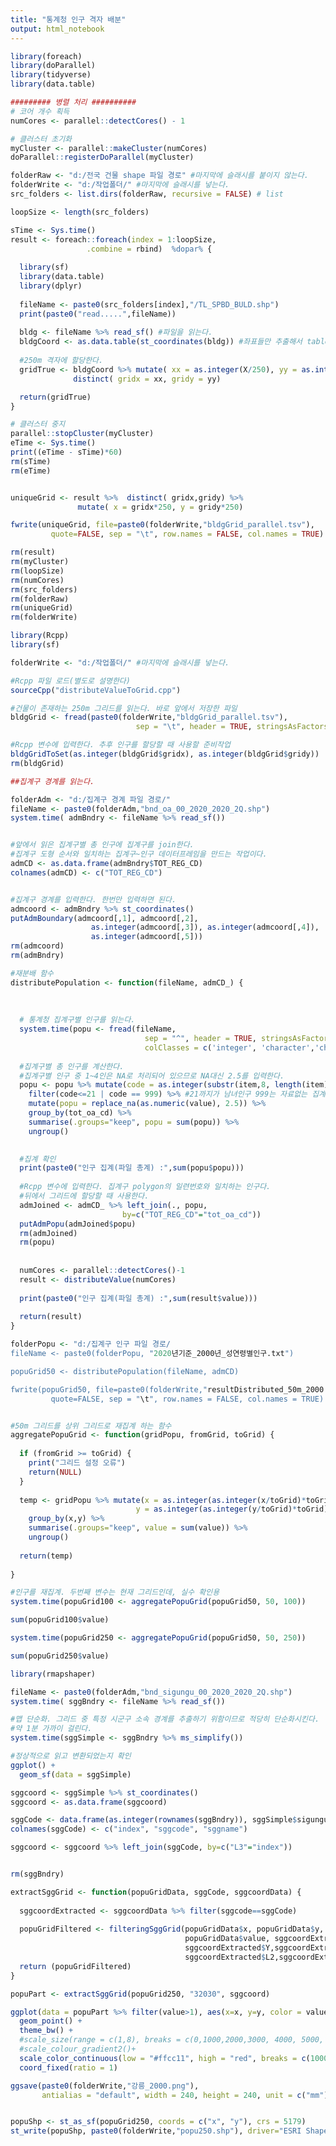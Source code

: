 ```yaml
---
title: "통계청 인구 격자 배분"
output: html_notebook
---
```


```r
library(foreach)
library(doParallel)
library(tidyverse)
library(data.table)

######### 병렬 처리 ##########
# 코어 개수 획득
numCores <- parallel::detectCores() - 1

# 클러스터 초기화
myCluster <- parallel::makeCluster(numCores)
doParallel::registerDoParallel(myCluster)

```



```r

folderRaw <- "d:/전국 건물 shape 파일 경로" #마지막에 슬래시를 붙이지 않는다.
folderWrite <- "d:/작업폴더/" #마지막에 슬래시를 넣는다.
src_folders <- list.dirs(folderRaw, recursive = FALSE) # list

loopSize <- length(src_folders)

sTime <- Sys.time()
result <- foreach::foreach(index = 1:loopSize,
                 .combine = rbind)  %dopar% {
                   
  library(sf)              
  library(data.table)  
  library(dplyr)                 
                   
  fileName <- paste0(src_folders[index],"/TL_SPBD_BULD.shp")
  print(paste0("read.....",fileName))
        
  bldg <- fileName %>% read_sf() #파일을 읽는다.
  bldgCoord <- as.data.table(st_coordinates(bldg)) #좌표들만 추출해서 table에 담는다.
  
  #250m 격자에 할당한다.
  gridTrue <- bldgCoord %>% mutate( xx = as.integer(X/250), yy = as.integer(Y/250) ) %>%
              distinct( gridx = xx, gridy = yy)           

  return(gridTrue)
}

# 클러스터 중지
parallel::stopCluster(myCluster)
eTime <- Sys.time()
print((eTime - sTime)*60)
rm(sTime)
rm(eTime)


uniqueGrid <- result %>%  distinct( gridx,gridy) %>%
               mutate( x = gridx*250, y = gridy*250)

fwrite(uniqueGrid, file=paste0(folderWrite,"bldgGrid_parallel.tsv"),
         quote=FALSE, sep = "\t", row.names = FALSE, col.names = TRUE)

rm(result)
rm(myCluster)
rm(loopSize)
rm(numCores)
rm(src_folders)
rm(folderRaw)
rm(uniqueGrid)
rm(folderWrite)

```



```r

library(Rcpp)
library(sf)

folderWrite <- "d:/작업폴더/" #마지막에 슬래시를 넣는다.

#Rcpp 파일 로드(별도로 설명한다)
sourceCpp("distributeValueToGrid.cpp")

#건물이 존재하는 250m 그리드를 읽는다. 바로 앞에서 저장한 파일
bldgGrid <- fread(paste0(folderWrite,"bldgGrid_parallel.tsv"),
                            sep = "\t", header = TRUE, stringsAsFactors = FALSE)

#Rcpp 변수에 입력한다. 추후 인구를 할당할 때 사용할 준비작업
bldgGridToSet(as.integer(bldgGrid$gridx), as.integer(bldgGrid$gridy))
rm(bldgGrid)

```


```r
##집계구 경계를 읽는다.

folderAdm <- "d:/집계구 경계 파일 경로/"
fileName <- paste0(folderAdm,"bnd_oa_00_2020_2020_2Q.shp")
system.time( admBndry <- fileName %>% read_sf())


#앞에서 읽은 집계구별 총 인구에 집계구를 join한다.
#집계구 도형 순서와 일치하는 집계구~인구 데이터프레임을 만드는 작업이다.
admCD <- as.data.frame(admBndry$TOT_REG_CD)
colnames(admCD) <- c("TOT_REG_CD")


#집계구 경계를 입력한다. 한번만 입력하면 된다.
admcoord <- admBndry %>% st_coordinates()
putAdmBoundary(admcoord[,1], admcoord[,2],
                  as.integer(admcoord[,3]), as.integer(admcoord[,4]),
                  as.integer(admcoord[,5]))
rm(admcoord)
rm(admBndry)

```



```r
#재분배 함수
distributePopulation <- function(fileName, admCD_) {
  
  
  
  # 통계청 집계구별 인구를 읽는다.
  system.time(popu <- fread(fileName,
                              sep = "^", header = TRUE, stringsAsFactors = FALSE,
                              colClasses = c('integer', 'character','character','character')))
  
  #집계구별 총 인구를 계산한다.
  #집계구별 인구 중 1~4인은 NA로 처리되어 있으므로 NA대신 2.5를 입력한다.
  popu <- popu %>% mutate(code = as.integer(substr(item,8, length(item)))) %>%
    filter(code<=21 | code == 999) %>% #21까지가 남녀인구 999는 자료없는 집계구
    mutate(popu = replace_na(as.numeric(value), 2.5)) %>%
    group_by(tot_oa_cd) %>%
    summarise(.groups="keep", popu = sum(popu)) %>%
    ungroup()
  

  #집계 확인
  print(paste0("인구 집계(파일 총계) :",sum(popu$popu)))
  
  #Rcpp 변수에 입력한다. 집계구 polygon의 일련번호와 일치하는 인구다.
  #뒤에서 그리드에 할당할 때 사용한다.
  admJoined <- admCD_ %>% left_join(., popu,
                         by=c("TOT_REG_CD"="tot_oa_cd"))
  putAdmPopu(admJoined$popu)
  rm(admJoined)
  rm(popu)
  
  
  numCores <- parallel::detectCores()-1
  result <- distributeValue(numCores)
  
  print(paste0("인구 집계(파일 총계) :",sum(result$value)))
   
  return(result)
}
```



```r
folderPopu <- "d:/집계구 인구 파일 경로/
fileName <- paste0(folderPopu, "2020년기준_2000년_성연령별인구.txt")

popuGrid50 <- distributePopulation(fileName, admCD)

fwrite(popuGrid50, file=paste0(folderWrite,"resultDistributed_50m_2000.tsv"),
         quote=FALSE, sep = "\t", row.names = FALSE, col.names = TRUE)



```



```r
#50m 그리드를 상위 그리드로 재집계 하는 함수
aggregatePopuGrid <- function(gridPopu, fromGrid, toGrid) {
  
  if (fromGrid >= toGrid) {
    print("그리드 설정 오류")
    return(NULL)
  }
  
  temp <- gridPopu %>% mutate(x = as.integer(as.integer(x/toGrid)*toGrid) + (toGrid/2) ,
                            y = as.integer(as.integer(y/toGrid)*toGrid) + (toGrid/2)) %>%
    group_by(x,y) %>%
    summarise(.groups="keep", value = sum(value)) %>%
    ungroup()
  
  return(temp)
  
}
```




```r
#인구를 재집계. 두번째 변수는 현재 그리드인데, 실수 확인용
system.time(popuGrid100 <- aggregatePopuGrid(popuGrid50, 50, 100))

sum(popuGrid100$value)

system.time(popuGrid250 <- aggregatePopuGrid(popuGrid50, 50, 250))

sum(popuGrid250$value)
```





```r

library(rmapshaper)

fileName <- paste0(folderAdm,"bnd_sigungu_00_2020_2020_2Q.shp")
system.time( sggBndry <- fileName %>% read_sf())

#맵 단순화. 그리드 중 특정 시군구 소속 경계를 추출하기 위함이므로 적당히 단순화시킨다.
#약 1분 가까이 걸린다.
system.time(sggSimple <- sggBndry %>% ms_simplify())

#정상적으로 읽고 변환되었는지 확인
ggplot() +
  geom_sf(data = sggSimple)

sggcoord <- sggSimple %>% st_coordinates()
sggcoord <- as.data.frame(sggcoord)

sggCode <- data.frame(as.integer(rownames(sggBndry)), sggSimple$sigungu_cd, sggSimple$sigungu_nm)
colnames(sggCode) <- c("index", "sggcode", "sggname")

sggcoord <- sggcoord %>% left_join(sggCode, by=c("L3"="index"))


rm(sggBndry)


```



```r
extractSggGrid <- function(popuGridData, sggCode, sggcoordData) {
  
  sggcoordExtracted <- sggcoordData %>% filter(sggcode==sggCode)
  
  popuGridFiltered <- filteringSggGrid(popuGridData$x, popuGridData$y,
                                       popuGridData$value, sggcoordExtracted$X,
                                       sggcoordExtracted$Y,sggcoordExtracted$L1,
                                       sggcoordExtracted$L2,sggcoordExtracted$L3)   
  return (popuGridFiltered)
}
```




```r


popuPart <- extractSggGrid(popuGrid250, "32030", sggcoord)

ggplot(data = popuPart %>% filter(value>1), aes(x=x, y=y, color = value)) +
  geom_point() +
  theme_bw() +
  #scale_size(range = c(1,8), breaks = c(0,1000,2000,3000, 4000, 5000, 6000, 7000))+
  #scale_colour_gradient2()+
  scale_color_continuous(low = "#ffcc11", high = "red", breaks = c(1000,4000,7000) ) +
  coord_fixed(ratio = 1)

ggsave(paste0(folderWrite,"강릉_2000.png"),
       antialias = "default", width = 240, height = 240, unit = c("mm"), dpi = 300)


popuShp <- st_as_sf(popuGrid250, coords = c("x", "y"), crs = 5179)
st_write(popuShp, paste0(folderWrite,"popu250.shp"), driver="ESRI Shapefile")

```






























